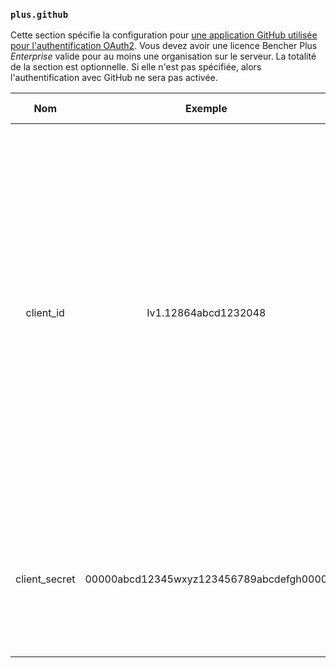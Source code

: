 ### `plus.github`

Cette section spécifie la configuration pour [une application GitHub utilisée pour l'authentification OAuth2](/fr/docs/how-to/github-app/).
Vous devez avoir une licence Bencher Plus _Enterprise_ valide pour au moins une organisation sur le serveur.
La totalité de la section est optionnelle.
Si elle n'est pas spécifiée, alors l'authentification avec GitHub ne sera pas activée.

|      Nom      |                 Exemple                 | Par défaut | Requis |                                                                                                                                                                                                                                             Description                                                                                                                                                                                                                                             |
| :-----------: | :-------------------------------------: | :--------: | :----: | :-------------------------------------------------------------------------------------------------------------------------------------------------------------------------------------------------------------------------------------------------------------------------------------------------------------------------------------------------------------------------------------------------------------------------------------------------------------------------------------------------: |
|   client_id   |          Iv1.12864abcd1232048           |    ---     |  Oui   | Spécifie l'ID client de votre application GitHub. L'ID client est différent de l'ID de l'application. Vous pouvez trouver l'ID client sur la page des paramètres de votre application. Pour plus d'informations sur la manière de naviguer vers la page des paramètres de votre application GitHub, consultez [Modifiant une inscription d'application GitHub](https://docs.github.com/fr/apps/maintaining-github-apps/modifying-a-github-app-registration#navigating-to-your-github-app-settings). |
| client_secret | 00000abcd12345wxyz123456789abcdefgh0000 |    ---     |  Oui   |                                                                                                                                                                                 Le secret client de votre application GitHub. Vous pouvez générer un secret client sur la page des paramètres de votre application.                                                                                                                                                                                 |

